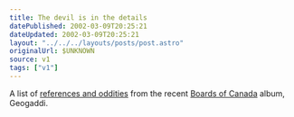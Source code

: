 ```yaml
---
title: The devil is in the details
datePublished: 2002-03-09T20:25:21
dateUpdated: 2002-03-09T20:25:21
layout: "../../../layouts/posts/post.astro"
originalUrl: $UNKNOWN
source: v1
tags: ["v1"]
---
```


A list of [references and oddities][1] from the recent [Boards of Canada][2] album, Geogaddi.

[1]: http://www.speakeasy.org/~adbrown/boc.html
[2]: http://www.boardsofcanada.com/
